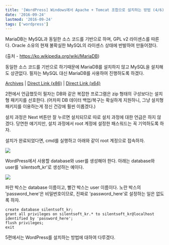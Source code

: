 ```yaml
---
title: '[WordPress] Windows에서 Apache + Tomcat 조합으로 설치하는 방법 (4/6)'
date: '2016-09-24'
lastmod: '2016-09-24'
tags: ['wordpress']
---
```


MariaDB는 MySQL과 동일한 소스 코드를 기반으로 하며, GPL v2 라이센스를 따른다. Oracle 소유의 현재 불확실한 MySQL의 라이센스 상태에 반발하여 만들어졌다.

(출처 - https://ko.wikipedia.org/wiki/MariaDB)

동일한 소스 코드를 기반으로 하기때문에 MariaDB를 설치하지 않고 MySQL을 설치해도 상관없다. 필자는 MySQL 대신 MariaDB를 사용하여 진행하도록 하겠다.

[Archives](https://downloads.mariadb.org/mariadb/) | [Direct Link (x86)](https://downloads.mariadb.org/f/mariadb-10.1.17/win32-packages/mariadb-10.1.17-win32.msi/from/http%3A//ftp.kaist.ac.kr/mariadb/?serve) | [Direct Link (x64)](https://downloads.mariadb.org/f/mariadb-10.1.17/winx64-packages/mariadb-10.1.17-winx64.msi/from/http%3A//ftp.kaist.ac.kr/mariadb/?serve)

2편에서 언급했듯이 필자는 DB와 같은 복잡한 프로그램은 zip 형태의 구성보다는 설치형 패키지를 선호한다. (어차피 DB 데이터 백업/복구는 확실하게 지원하니, 그냥 설치형 패키지를 이용하는게 정신 건강에 훨씬 이롭겠다.)

설치 과정은 Next 버튼만 잘 누르면 설치되므로 따로 설치 과정에 대한 언급은 하지 않겠다. 당연한 얘기지만, 설치 과정에서 root 계정에 설정한 패스워드는 꼭 기억하도록 하자.

설치가 완료되었다면, cmd를 실행하고 아래와 같이 root 계정으로 접속하자.

![](/static/archives/156/mysql-connect.png)

WordPress에서 사용할 database와 user를 생성해야 한다. 아래는 database와 user를 'silentsoft_kr'로 생성하는 예이다.

![](/static/archives/156/db-script.png)

파란 박스는 database 이름이고, 빨간 박스는 user 이름이다. 노란 박스의 'password_here'은 비밀번호이므로, 진짜로 'password_here'로 설정하는 일은 없도록 하자.

```
create database silentsoft_kr;
grant all privileges on silentsoft_kr.* to silentsoft_kr@localhost identified by 'password_here';
flush privileges;
exit
```

5편에서는 WordPress를 설치하는 방법에 대하여 다루겠다.
